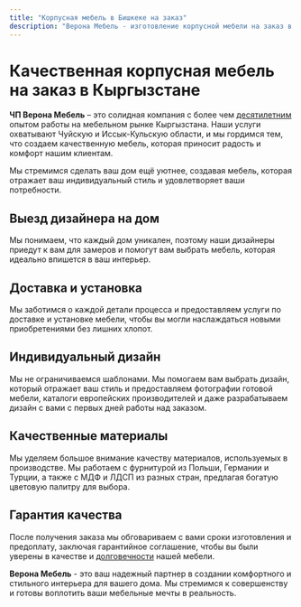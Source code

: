 ```yaml
---
title: "Корпусная мебель в Бишкеке на заказ"
description: "Верона Мебель - изготовление корпусной мебели на заказ в Бишкеке. Качественная мебель по индивидуальному дизайну."
---
```


# Качественная корпусная мебель на заказ в Кыргызстане

**ЧП Верона Мебель** – это солидная компания с более чем [десятилетним](https://diesel.elcat.kg/index.php?showtopic=3179671) опытом работы на мебельном рынке Кыргызстана.
Наши услуги охватывают Чуйскую и Иссык-Кульскую области, и мы гордимся тем, что создаем качественную мебель, которая приносит радость и комфорт нашим клиентам.

Мы стремимся сделать ваш дом ещё уютнее, создавая мебель, которая отражает ваш индивидуальный стиль и удовлетворяет ваши потребности.

## Выезд дизайнера на дом

Мы понимаем, что каждый дом уникален, поэтому наши дизайнеры приедут к вам для замеров и помогут вам выбрать мебель, которая идеально впишется в ваш интерьер.

## Доставка и установка

Мы заботимся о каждой детали процесса и предоставляем услуги по доставке и установке мебели, чтобы вы могли наслаждаться новыми приобретениями без лишних хлопот.

## Индивидуальный дизайн

Мы не ограничиваемся шаблонами. Мы помогаем вам выбрать дизайн, который отражает ваш стиль и предоставляем фотографии готовой мебели, каталоги европейских производителей и даже разрабатываем дизайн с вами с первых дней работы над заказом.

## Качественные материалы

Мы уделяем большое внимание качеству материалов, используемых в производстве. Мы работаем с фурнитурой из Польши, Германии и Турции, а также с МДФ и ЛДСП из разных стран, предлагая богатую цветовую палитру для выбора.

## Гарантия качества

После получения заказа мы обговариваем с вами сроки изготовления и предоплату, заключая гарантийное соглашение, чтобы вы были уверены в качестве и [долговечности](/care) нашей мебели.

**Верона Мебель** - это ваш надежный партнер в создании комфортного и стильного интерьера для вашего дома. Мы стремимся к совершенству и готовы воплотить ваши мебельные мечты в реальность.
